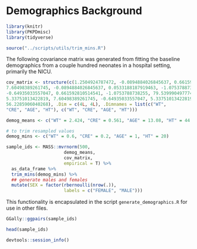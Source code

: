 # Demographics Background

```r
library(knitr)
library(PKPDmisc)
library(tidyverse)
```

```r
source("../scripts/utils/trim_mins.R")
```

The following covariance matrix was generated from 
fitting the baseline demographics from a couple hundred neonates in a hospital setting, primarily the NICU.

```r
cov_matrix <- structure(c(1.2504924787472, -0.0894884026845637, 0.661592810514541, 
7.60498389261745, -0.0894884026845637, 0.0533188187919463, -1.0753788738255, 
-0.64935033557047, 0.661592810514541, -1.0753788738255, 79.539990497774, 
5.33751013422819, 7.60498389261745, -0.64935033557047, 5.33751013422819, 
56.2285906040268), .Dim = c(4L, 4L), .Dimnames = list(c("WT", 
"CRE", "AGE", "HT"), c("WT", "CRE", "AGE", "HT")))

demog_means <- c("WT" = 2.424, "CRE" = 0.561, "AGE" = 13.08, "HT" = 44.9)

# to trim resampled values
demog_mins <- c("WT" = 0.6, "CRE" = 0.2, "AGE" = 1, "HT" = 20)

```

```r
sample_ids <- MASS::mvrnorm(500, 
                      demog_means, 
                      cov_matrix, 
                      empirical = T) %>%
  as_data_frame %>% 
  trim_mins(demog_mins) %>% 
  ## generate males and females
  mutate(SEX = factor(rbernoulli(nrow(.)), 
                      labels = c("FEMALE", "MALE")))
```

This functionality is encapsulated in the script `generate_demographics.R` for use
in other files.

```r
GGally::ggpairs(sample_ids)
```

```r
head(sample_ids)
```


```r
devtools::session_info()
```

